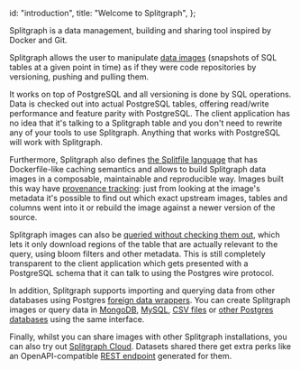   id: "introduction",
  title: "Welcome to Splitgraph",
};

Splitgraph is a data management, building and sharing tool inspired by Docker and Git.

Splitgraph allows the user to manipulate [data images](../concepts/images) (snapshots of SQL tables at a given point in time) as if they
were code repositories by versioning, pushing and pulling them.

It works on top of PostgreSQL and all versioning is done by SQL operations. Data is checked out into actual PostgreSQL tables, offering read/write performance and feature parity with PostgreSQL. The client application has no idea that it's talking to a Splitgraph table and you don't need to rewrite any of your tools to use Splitgraph. Anything that works with PostgreSQL will work with Splitgraph.

Furthermore, Splitgraph also defines [the Splitfile language](../concepts/splitfiles) that has Dockerfile-like caching semantics and allows to build Splitgraph data images in a composable, maintainable and reproducible way. Images built this way have [provenance tracking](../working-with-data/inspecting-provenance): just from looking at the image's metadata it's possible to find out which exact upstream images, tables and columns went into it or rebuild the image against a newer version of the source.

Splitgraph images can also be [queried without checking them out](../large-datasets/layered-querying), which lets it only download regions of the table that are actually relevant to the query, using bloom filters and other metadata. This is still completely transparent to the client application which gets presented with a PostgreSQL schema that it can talk to using the Postgres wire protocol.

In addition, Splitgraph supports importing and querying data from other databases using Postgres [foreign data wrappers](../ingesting-data/foreign-data-wrappers/introduction).
You can create Splitgraph images or query data in [MongoDB](../ingesting-data/foreign-data-wrappers/load-mongo-collections),
[MySQL](../ingesting-data/foreign-data-wrappers/load-mysql-tables),
[CSV files](../ingesting-data/load-csv-files) or [other Postgres databases](../ingesting-data/foreign-data-wrappers/load-postgres-tables) using the same interface.

Finally, whilst you can share images with other Splitgraph installations, you can also try out [Splitgraph Cloud](../splitgraph-cloud/introduction). Datasets shared there get extra perks like an OpenAPI-compatible [REST endpoint](../splitgraph-cloud/publish-rest-api) generated for them.
